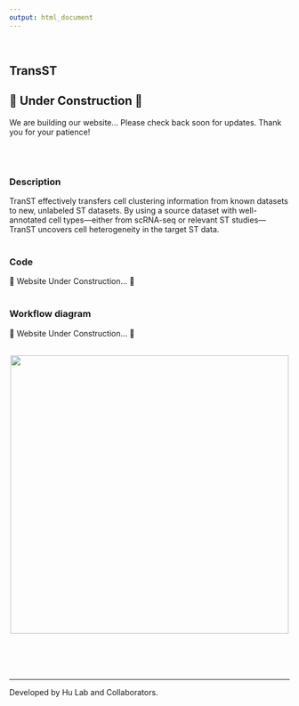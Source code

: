 ```yaml
---
output: html_document
---
```

<br>
<div align="left">
  <h2 style="font-weight: bold;">TransST</h2>
</div>

<div align="center">
  <h2>🚧 Under Construction 🚧</h2>
  <p>We are building our website... Please check back soon for updates. Thank you for your patience!</p>
</div>

<br>
<br>
<h3 style="font-weight: bold;">Description</h3>
TranST effectively transfers cell clustering information from known datasets to new, unlabeled ST datasets. By using a source dataset with well-annotated cell types—either from scRNA-seq or relevant ST studies—TranST uncovers cell heterogeneity in the target ST data.
<br>
<br>

<h3 style="font-weight: bold;">Code</h3>
🚧 Website Under Construction… 🚧
<br>
<br>

<h3 style="font-weight: bold;">Workflow diagram</h3>
🚧 Website Under Construction… 🚧
<br>
<br>

<img src="images/figure2_TransST.png" style="display: block; margin: auto; width: 500px; height: auto">
<br>
<br>
<br>
<br>


---
`[^1]:`{=markdown} Developed by Hu Lab and Collaborators.


